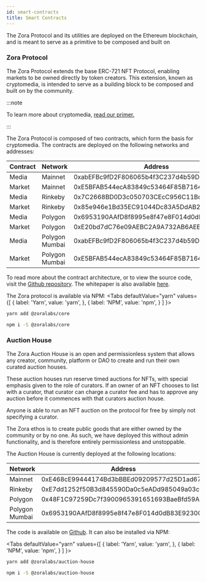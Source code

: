 ```yaml
---
id: smart-contracts
title: Smart Contracts
---
```



The Zora Protocol and its utilities are deployed on the Ethereum blockchain, and is meant to serve as a primitive to be composed and built on

### Zora Protocol
The Zora Protocol extends the base ERC-721 NFT Protocol, enabling markets to be owned directly by token creators. This extension, known as cryptomedia, is intended to serve as a building block to be composed and built on by the community. 

:::note

To learn more about cryptomedia, [read our primer.](https://cryptomedia.wtf/)

:::

The Zora Protocol is composed of two contracts, which form the basis for cryptomedia. The contracts are deployed on the following networks and addresses:

| **Contract** | **Network**    | **Address**                                        |
| ------------ | -------------- | -------------------------------------------------- |
| Media        | Mainnet        | 0xabEFBc9fD2F806065b4f3C237d4b59D9A97Bcac7         |
| Market       | Mainnet        | 0xE5BFAB544ecA83849c53464F85B7164375Bdaac1         |
| Media        | Rinkeby        | 0x7C2668BD0D3c050703CEcC956C11Bd520c26f7d4         |
| Market       | Rinkeby        | 0x85e946e1Bd35EC91044Dc83A5DdAB2B6A262ffA6         |
| Media        | Polygon        | 0x6953190AAfD8f8995e8f47e8F014d0dB83E92300         |
| Market       | Polygon        | 0xE20bd7dC76e09AEBC2A9A732AB6AEE616c5a17Eb         |
| Media        | Polygon Mumbai | 0xabEFBc9fD2F806065b4f3C237d4b59D9A97Bcac7         |
| Market       | Polygon Mumbai | 0xE5BFAB544ecA83849c53464F85B7164375Bdaac1         |

To read more about the contract architecture, or to view the source code, visit the [Github repository](https://github.com/ourzora/core). The whitepaper is also available [here](#).

The Zora protocol is available via NPM:
<Tabs
  defaultValue="yarn"
  values={[
    { label: 'Yarn', value: 'yarn', },
    { label: 'NPM', value: 'npm', }
  ]
}>
<TabItem value="yarn">

```bash
yarn add @zoralabs/core
```

</TabItem>
<TabItem value="npm">

```bash
npm i -S @zoralabs/core
```

</TabItem>
</Tabs>

### Auction House
The Zora Auction House is an open and permissionless system that allows any creator, community, platform or DAO to create and run their own curated auction houses.

These auction houses run reserve timed auctions for NFTs, with special emphasis given to the role of curators. If an owner of an NFT chooses to list with a curator, that curator can charge a curator fee and has to approve any auction before it commences with that curators auction house.

Anyone is able to run an NFT auction on the protocol for free by simply not specifying a curator.

The Zora ethos is to create public goods that are either owned by the community or by no one. As such, we have deployed this without admin functionality, and is therefore entirely permissionless and unstoppable.

The Auction House is currently deployed at the following locations:

| **Network**    | **Address**                                 |
| -------------- | ------------------------------------------- |
| Mainnet        | 0xE468cE99444174Bd3bBBEd09209577d25D1ad673  |
| Rinkeby        | 0xE7dd1252f50B3d845590Da0c5eADd985049a03ce  |
| Polygon        | 0x48F1C97259Dc7f3900965391651693BaeBfd59A2  |
| Polygon Mumbai | 0x6953190AAfD8f8995e8f47e8F014d0dB83E92300  |

The code is available on [Github](https://github.com/ourzora/auction-house). It can also be installed via NPM:

<Tabs
  defaultValue="yarn"
  values={[
    { label: 'Yarn', value: 'yarn', },
    { label: 'NPM', value: 'npm', }
  ]
}>
<TabItem value="yarn">

```bash
yarn add @zoralabs/auction-house
```

</TabItem>
<TabItem value="npm">

```bash
npm i -S @zoralabs/auction-house
```

</TabItem>
</Tabs>